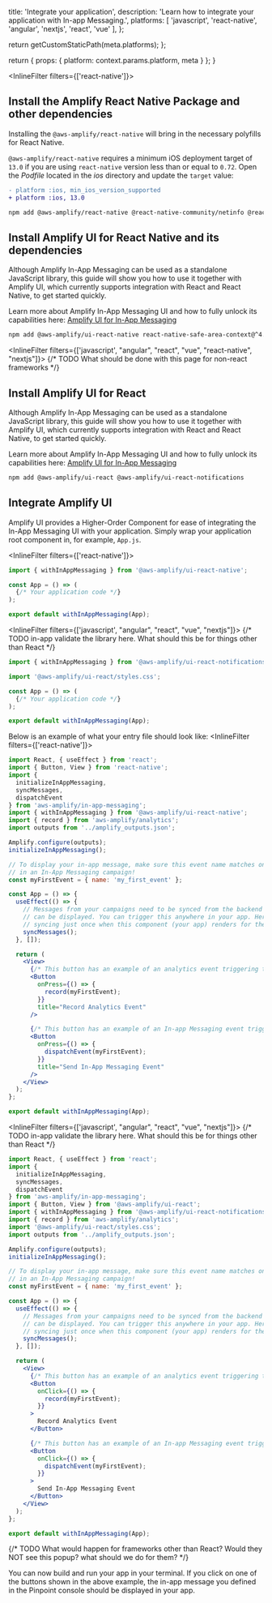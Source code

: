 
  title: 'Integrate your application',
  description: 'Learn how to integrate your application with In-app Messaging.',
  platforms: [
    'javascript',
    'react-native',
    'angular',
    'nextjs',
    'react',
    'vue'
  ],
};

  return getCustomStaticPath(meta.platforms);
};

  return {
    props: {
      platform: context.params.platform,
      meta
    }
  };
}

<InlineFilter filters={['react-native']}>
## Install the Amplify React Native Package and other dependencies
Installing the `@aws-amplify/react-native` will bring in the necessary polyfills for React Native. 

<Accordion title="Instructions for React Native version 0.72 and below">

`@aws-amplify/react-native` requires a minimum iOS deployment target of `13.0` if you are using `react-native` version less than or equal to `0.72`. Open the _Podfile_ located in the _ios_ directory and update the `target` value:

```diff showLineNumbers={false}
- platform :ios, min_ios_version_supported
+ platform :ios, 13.0
```

</Accordion>

```bash title="Terminal" showLineNumbers={false}
npm add @aws-amplify/react-native @react-native-community/netinfo @react-native-async-storage/async-storage
```

## Install Amplify UI for React Native and its dependencies

Although Amplify In-App Messaging can be used as a standalone JavaScript library, this guide will show you how to use it together with Amplify UI, which currently supports integration with React and React Native, to get started quickly.

<Callout>

Learn more about Amplify In-App Messaging UI and how to fully unlock its capabilities here: [Amplify UI for In-App Messaging](https://ui.docs.amplify.aws/react-native/connected-components/in-app-messaging)
  
</Callout>

```bash title="Terminal" showLineNumbers={false}
npm add @aws-amplify/ui-react-native react-native-safe-area-context@^4.2.5
```
</InlineFilter>

<InlineFilter filters={['javascript', "angular", "react", "vue", "react-native", "nextjs"]}>
{/* TODO What should be done with this page for non-react frameworks */}

## Install Amplify UI for React

Although Amplify In-App Messaging can be used as a standalone JavaScript library, this guide will show you how to use it together with Amplify UI, which currently supports integration with React and React Native, to get started quickly.

<Callout>

Learn more about Amplify In-App Messaging UI and how to fully unlock its capabilities here: [Amplify UI for In-App Messaging](https://ui.docs.amplify.aws/react/connected-components/in-app-messaging)

</Callout>

```bash title="Terminal" showLineNumbers={false}
npm add @aws-amplify/ui-react @aws-amplify/ui-react-notifications
```
</InlineFilter>

## Integrate Amplify UI

Amplify UI provides a Higher-Order Component for ease of integrating the In-App Messaging UI with your application. Simply wrap your application root component in, for example, `App.js`.

<InlineFilter filters={['react-native']}>
```js
import { withInAppMessaging } from '@aws-amplify/ui-react-native';

const App = () => (
  {/* Your application code */}
);

export default withInAppMessaging(App);
```
</InlineFilter>

<InlineFilter filters={['javascript', "angular", "react", "vue", "nextjs"]}>
{/* TODO in-app validate the library here. What should this be for things other than React */}

```js title="src/App.js"
import { withInAppMessaging } from '@aws-amplify/ui-react-notifications';

import '@aws-amplify/ui-react/styles.css';

const App = () => (
  {/* Your application code */}
);

export default withInAppMessaging(App);
```
</InlineFilter>

Below is an example of what your entry file should look like:
<InlineFilter filters={['react-native']}>
```jsx title="src/index.js"
import React, { useEffect } from 'react';
import { Button, View } from 'react-native';
import {
  initializeInAppMessaging,
  syncMessages,
  dispatchEvent
} from 'aws-amplify/in-app-messaging';
import { withInAppMessaging } from '@aws-amplify/ui-react-native';
import { record } from 'aws-amplify/analytics';
import outputs from '../amplify_outputs.json';

Amplify.configure(outputs);
initializeInAppMessaging();

// To display your in-app message, make sure this event name matches one you created
// in an In-App Messaging campaign!
const myFirstEvent = { name: 'my_first_event' };

const App = () => {
  useEffect(() => {
    // Messages from your campaigns need to be synced from the backend before they
    // can be displayed. You can trigger this anywhere in your app. Here you are
    // syncing just once when this component (your app) renders for the first time.
    syncMessages();
  }, []);

  return (
    <View>
      {/* This button has an example of an analytics event triggering the in-app message. */}
      <Button
        onPress={() => {
          record(myFirstEvent);
        }}
        title="Record Analytics Event"
      />

      {/* This button has an example of an In-app Messaging event triggering the in-app message.*/}
      <Button
        onPress={() => {
          dispatchEvent(myFirstEvent);
        }}
        title="Send In-App Messaging Event"
      />
    </View>
  );
};

export default withInAppMessaging(App);
```

</InlineFilter>

<InlineFilter filters={['javascript', "angular", "react", "vue", "nextjs"]}>
{/* TODO in-app validate the library here. What should this be for things other than React */}

```jsx title="src/index.js"
import React, { useEffect } from 'react';
import {
  initializeInAppMessaging,
  syncMessages,
  dispatchEvent
} from 'aws-amplify/in-app-messaging';
import { Button, View } from '@aws-amplify/ui-react';
import { withInAppMessaging } from '@aws-amplify/ui-react-notifications';
import { record } from 'aws-amplify/analytics';
import '@aws-amplify/ui-react/styles.css';
import outputs from '../amplify_outputs.json';

Amplify.configure(outputs);
initializeInAppMessaging();

// To display your in-app message, make sure this event name matches one you created
// in an In-App Messaging campaign!
const myFirstEvent = { name: 'my_first_event' };

const App = () => {
  useEffect(() => {
    // Messages from your campaigns need to be synced from the backend before they
    // can be displayed. You can trigger this anywhere in your app. Here you are
    // syncing just once when this component (your app) renders for the first time.
    syncMessages();
  }, []);

  return (
    <View>
      {/* This button has an example of an analytics event triggering the in-app message. */}
      <Button
        onClick={() => {
          record(myFirstEvent);
        }}
      >
        Record Analytics Event
      </Button>

      {/* This button has an example of an In-app Messaging event triggering the in-app message.*/}
      <Button
        onClick={() => {
          dispatchEvent(myFirstEvent);
        }}
      >
        Send In-App Messaging Event
      </Button>
    </View>
  );
};

export default withInAppMessaging(App);
```
</InlineFilter>

{/* TODO What would happen for frameworks other than React? Would they NOT see this popup? what should we do for them? */}

You can now build and run your app in your terminal. If you click on one of the buttons shown in the above example, the in-app message you defined in the Pinpoint console should be displayed in your app.

